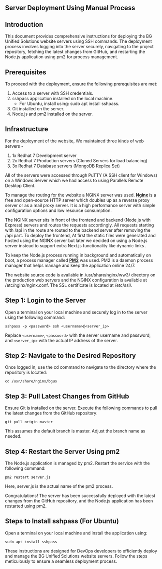 ## **Server Deployment Using Manual Process**

## **Introduction**

This document provides comprehensive instructions for deploying the BG Unified Solutions website servers using SSH commands. The deployment process involves logging into the server securely, navigating to the project repository, fetching the latest changes from GitHub, and restarting the Node.js application using pm2 for process management.

## **Prerequisites**

To proceed with the deployment, ensure the following prerequisites are met:

1. Access to a server with SSH credentials.
2. sshpass application installed on the local machine.
    - For Ubuntu, install using: sudo apt install sshpass.
3. Git installed on the server.
4. Node.js and pm2 installed on the server.

## **Infrastructure**

For the deployment of the website, We maintained three kinds of web servers -

1. 1x Redhat 7 Development server
2. 2x Redhat 7 Production servers (Cloned Servers for load balancing)
3. 3x Redhat 7 Database servers (MongoDB Replica Set)

All of the servers were accessed through PuTTY (A SSH client for Windows) on a Windows Server which we had access to using Parallels Remote Desktop Client.

To manage the routing for the website a NGINX server was used. [**Nginx**](https://www.nginx.com/) is a free and open-source HTTP server which doubles up as a reverse proxy server or as a mail proxy server. It is a high performance server with simple configuration options and low resource consumption.

The NGINX server sits in front of the frontend and backend (Node.js with Express) servers and routes the requests accordingly. All requests starting with /api in the route are routed to the backend server after removing the /api part. To deploy the frontend, At first the static files were generated and hosted using the NGINX server but later we decided on using a Node.js server instead to support extra Next.js functionality like dynamic links .

To keep the Node.js process running in background and automatically on boot, a process manager called [**PM2**](https://pm2.keymetrics.io/) was used. PM2 is a daemon process manager that helps manage and keep the application online 24/7.

The website source code is available in /usr/share/nginx/ww3/ directory on the production web servers and the NGINX configuration is available at /etc/nginx/nginx.conf. The SSL certificate is located at /etc/ssl/.

## **Step 1: Login to the Server**

Open a terminal on your local machine and securely log in to the server using the following command:

```{3} copy
sshpass -p <password> ssh <username>@<server_ip>
```

Replace `<username>`, `<password>` with the server username and password, and `<server_ip>` with the actual IP address of the server.

## **Step 2: Navigate to the Desired Repository**

Once logged in, use the cd command to navigate to the directory where the repository is located:

``` {3} copy
cd /usr/share/nginx/bgus
```

## **Step 3: Pull Latest Changes from GitHub**

Ensure Git is installed on the server. Execute the following commands to pull the latest changes from the GitHub repository:

```command {3} copy
git pull origin master
```

This assumes the default branch is master. Adjust the branch name as needed.

## **Step 4: Restart the Server Using pm2**

The Node.js application is managed by pm2. Restart the service with the following command:

``` {3} copy 
pm2 restart server.js
```

Here, server.js is the actual name of the pm2 process.

Congratulations! The server has been successfully deployed with the latest changes from the GitHub repository, and the Node.js application has been restarted using pm2.

## **Steps to Install sshpass (For Ubuntu)**

Open a terminal on your local machine and install the application using:

``` {3} copy
sudo apt install sshpass
```

These instructions are designed for DevOps developers to efficiently deploy and manage the BG Unified Solutions website servers. Follow the steps meticulously to ensure a seamless deployment process.